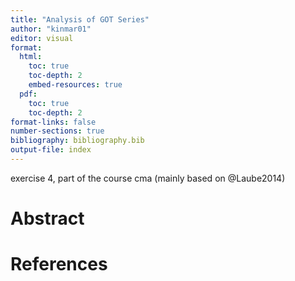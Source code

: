 ```yaml
---
title: "Analysis of GOT Series"
author: "kinmar01"
editor: visual
format: 
  html:           
    toc: true 
    toc-depth: 2
    embed-resources: true
  pdf:           
    toc: true 
    toc-depth: 2
format-links: false
number-sections: true
bibliography: bibliography.bib
output-file: index
---
```


exercise 4, part of the course cma (mainly based on @Laube2014)

# Abstract {.unnumbered .unlisted}



# References

::: {#refs}
:::
